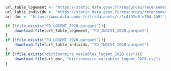 ```r
url_table_logement <- "https://static.data.gouv.fr/resources/recensement-de-la-population-fichiers-detail-logements-ordinaires-en-2020-1/20231023-123618/fd-logemt-2020.parquet"
url_table_individu <- "https://static.data.gouv.fr/resources/recensement-de-la-population-fichiers-detail-individus-localises-au-canton-ou-ville-2020-1/20231023-122841/fd-indcvi-2020.parquet"
url_doc <- "https://www.data.gouv.fr/fr/datasets/r/1c4f92c0-e764-4b9f-af4e-6040883e17bd"

if (!file.exists("FD_LOGEMT_2020.parquet")){
    download.file(url_table_logement, "FD_INDCVI_2020.parquet")
}
if (!file.exists("FD_LOGEMT_2020.parquet")){
    download.file(url_table_individu, "FD_INDCVI_2020.parquet")
}
if (!file.exists("dictionnaire_variables_logemt_2020.csv")){
    download.file(url_doc, "dictionnaire_variables_logemt_2020.csv")
}
```